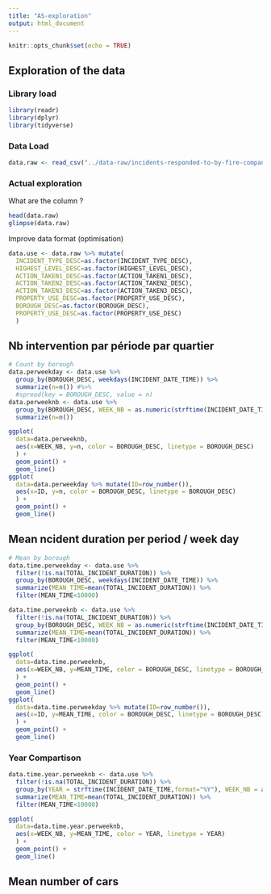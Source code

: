 ```yaml
---
title: "AS-exploration"
output: html_document
---
```


```r
knitr::opts_chunk$set(echo = TRUE)
```

## Exploration of the data

### Library load

```r
library(readr)
library(dplyr)
library(tidyverse)
```


### Data Load

```r
data.raw <- read_csv("../data-raw/incidents-responded-to-by-fire-companies.csv")
```

### Actual exploration

What are the column ?
```r
head(data.raw)
glimpse(data.raw)
```

Improve data format (optimisation)

```r
data.use <- data.raw %>% mutate(
  INCIDENT_TYPE_DESC=as.factor(INCIDENT_TYPE_DESC),
  HIGHEST_LEVEL_DESC=as.factor(HIGHEST_LEVEL_DESC),
  ACTION_TAKEN1_DESC=as.factor(ACTION_TAKEN1_DESC),
  ACTION_TAKEN2_DESC=as.factor(ACTION_TAKEN2_DESC),
  ACTION_TAKEN3_DESC=as.factor(ACTION_TAKEN3_DESC),
  PROPERTY_USE_DESC=as.factor(PROPERTY_USE_DESC),
  BOROUGH_DESC=as.factor(BOROUGH_DESC),
  PROPERTY_USE_DESC=as.factor(PROPERTY_USE_DESC)
  )
```


## Nb intervention par période par quartier

```r
# Count by borough
data.perweekday <- data.use %>% 
  group_by(BOROUGH_DESC, weekdays(INCIDENT_DATE_TIME)) %>% 
  summarize(n=n()) #%>% 
  #spread(key = BOROUGH_DESC, value = n)
data.perweeknb <- data.use %>% 
  group_by(BOROUGH_DESC, WEEK_NB = as.numeric(strftime(INCIDENT_DATE_TIME,format="%W"))) %>%
  summarize(n=n())
```

```r
ggplot(
  data=data.perweeknb,
  aes(x=WEEK_NB, y=n, color = BOROUGH_DESC, linetype = BOROUGH_DESC)
  ) +
  geom_point() +
  geom_line()
ggplot(
  data=data.perweekday %>% mutate(ID=row_number()),
  aes(x=ID, y=n, color = BOROUGH_DESC, linetype = BOROUGH_DESC)
  ) +
  geom_point() +
  geom_line()
```

## Mean ncident duration per period / week day

```r
# Mean by borough
data.time.perweekday <- data.use %>% 
  filter(!is.na(TOTAL_INCIDENT_DURATION)) %>% 
  group_by(BOROUGH_DESC, weekdays(INCIDENT_DATE_TIME)) %>% 
  summarize(MEAN_TIME=mean(TOTAL_INCIDENT_DURATION)) %>% 
  filter(MEAN_TIME<10000)

data.time.perweeknb <- data.use %>%
  filter(!is.na(TOTAL_INCIDENT_DURATION)) %>%
  group_by(BOROUGH_DESC, WEEK_NB = as.numeric(strftime(INCIDENT_DATE_TIME,format="%W"))) %>% 
  summarize(MEAN_TIME=mean(TOTAL_INCIDENT_DURATION)) %>% 
  filter(MEAN_TIME<10000)
```

```r
ggplot(
  data=data.time.perweeknb,
  aes(x=WEEK_NB, y=MEAN_TIME, color = BOROUGH_DESC, linetype = BOROUGH_DESC)
  ) +
  geom_point() +
  geom_line()
ggplot(
  data=data.time.perweekday %>% mutate(ID=row_number()),
  aes(x=ID, y=MEAN_TIME, color = BOROUGH_DESC, linetype = BOROUGH_DESC)
  ) +
  geom_point() +
  geom_line()
```
### Year Compartison

```r
data.time.year.perweeknb <- data.use %>%
  filter(!is.na(TOTAL_INCIDENT_DURATION)) %>%
  group_by(YEAR = strftime(INCIDENT_DATE_TIME,format="%Y"), WEEK_NB = as.numeric(strftime(INCIDENT_DATE_TIME,format="%W"))) %>% 
  summarize(MEAN_TIME=mean(TOTAL_INCIDENT_DURATION)) %>% 
  filter(MEAN_TIME<10000)
```

```r
ggplot(
  data=data.time.year.perweeknb,
  aes(x=WEEK_NB, y=MEAN_TIME, color = YEAR, linetype = YEAR)
  ) +
  geom_point() +
  geom_line()
```


## Mean number of cars
